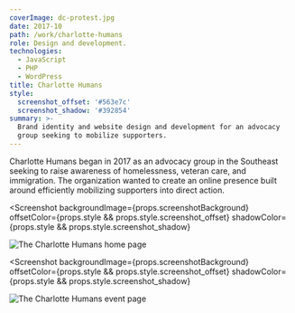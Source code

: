 ```yaml
---
coverImage: dc-protest.jpg
date: 2017-10
path: /work/charlotte-humans
role: Design and development.
technologies:
  - JavaScript
  - PHP
  - WordPress
title: Charlotte Humans
style:
  screenshot_offset: '#563e7c'
  screenshot_shadow: '#392854'
summary: >-
  Brand identity and website design and development for an advocacy
  group seeking to mobilize supporters.
---
```


Charlotte Humans began in 2017 as an advocacy group in the Southeast seeking
to raise awareness of homelessness, veteran care, and immigration. The
organization wanted to create an online presence built around efficiently
mobilizing supporters into direct action.

<Screenshot
  backgroundImage={props.screenshotBackground}
  offsetColor={props.style && props.style.screenshot_offset}
  shadowColor={props.style && props.style.screenshot_shadow}
>

![The Charlotte Humans home page](./charlotte-humans-home.png)

</Screenshot>

<Screenshot
  backgroundImage={props.screenshotBackground}
  offsetColor={props.style && props.style.screenshot_offset}
  shadowColor={props.style && props.style.screenshot_shadow}
>

![The Charlotte Humans event page](./charlotte-humans-event.png)

</Screenshot>
